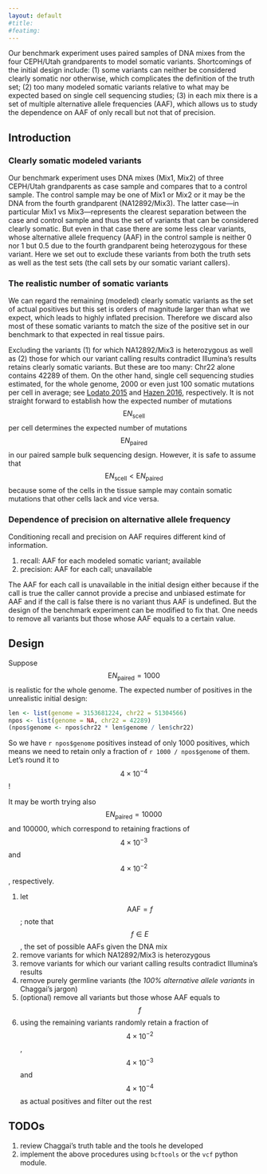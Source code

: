 ```yaml
---
layout: default
#title: 
#featimg: 
---
```


Our benchmark experiment uses paired samples of DNA mixes from the four CEPH/Utah grandparents to model somatic variants.  Shortcomings of the initial design include: (1) some variants can neither be considered clearly somatic nor otherwise, which complicates the definition of the truth set; (2) too many modeled somatic variants relative to what may be expected based on single cell sequencing studies; (3) in each mix there is a set of multiple alternative allele frequencies (AAF), which allows us to study the dependence on AAF of only recall but not that of precision.

## Introduction

### Clearly somatic modeled variants

Our benchmark experiment uses DNA mixes (Mix1, Mix2) of three CEPH/Utah grandparents as case sample and compares that to a control sample.  The control sample may be one of Mix1 or Mix2 or it may be the DNA from the fourth grandparent (NA12892/Mix3).  The latter case---in particular Mix1 vs Mix3---represents the clearest separation between the case and control sample and thus the set of variants that can be considered clearly somatic.  But even in that case there are some less clear variants, whose alternative allele frequency (AAF) in the control sample is neither 0 nor 1 but 0.5 due to the fourth grandparent being heterozygous for these variant.  Here we set out to exclude these variants from both the truth sets as well as the test sets (the call sets by our somatic variant callers).

### The realistic number of somatic variants

We can regard the remaining (modeled) clearly somatic variants as the set of actual positives but this set is orders of magnitude larger than what we expect, which leads to highly inflated precision.  Therefore we discard also most of these somatic variants to match the size of the positive set in our benchmark to that expected in real tissue pairs.

Excluding the variants (1) for which NA12892/Mix3 is heterozygous as well as (2) those for which our variant calling results contradict Illumina's results retains clearly somatic variants.  But these are too many: Chr22 alone contains 42289 of them.  On the other hand, single cell sequencing studies estimated, for the whole genome, 2000 or even just 100 somatic mutations per cell in average; see [Lodato 2015](https://www.ncbi.nlm.nih.gov/pmc/articles/PMC4664477/) and [Hazen 2016](https://www.ncbi.nlm.nih.gov/pmc/articles/PMC4795965/), respectively.  It is not straight forward to establish how the expected number of mutations $$\mathrm{E} N_\mathrm{scell}$$ per cell determines the expected number of mutations $$\mathrm{E} N_\mathrm{paired}$$ in our paired sample bulk sequencing design.  However, it is safe to assume that $$\mathrm{E} N_\mathrm{scell} < \mathrm{E} N_\mathrm{paired}$$ because some of the cells in the tissue sample may contain somatic mutations that other cells lack and vice versa.

### Dependence of precision on alternative allele frequency

Conditioning recall and precision on AAF requires different kind of information.

1. recall: AAF for each modeled somatic variant; available
1. precision: AAF for each call; unavailable

The AAF for each call is unavailable in the initial design either because if the call is true the caller cannot provide a precise and unbiased estimate for AAF and if the call is false there is no variant thus AAF is undefined.  But the design of the benchmark experiment can be modified to fix that.  One needs to remove all variants but those whose AAF equals to a certain value.

## Design

Suppose $$\mathrm{E} N_\mathrm{paired} = 1000$$ is realistic for the whole genome.  The expected number of positives in the unrealistic initial design:

```r
len <- list(genome = 3153681224, chr22 = 51304566)
npos <- list(genome = NA, chr22 = 42289)
(npos$genome <- npos$chr22 * len$genome / len$chr22)
```

So we have `r npos$genome` positives instead of only 1000 positives, which means we need to retain only a fraction of `r 1000 / npos$genome` of them.  Let's round it to $$4 \times 10^{-4}$$!

It may be worth trying also $$\mathrm{E} N_\mathrm{paired} = 10000$$ and 100000, which correspond to retaining fractions of $$4 \times 10^{-3}$$ and $$4 \times 10^{-2}$$, respectively.

1. let $$\mathrm{AAF} = f$$; note that $$f\in E$$, the set of possible AAFs given the DNA mix
1. remove variants for which NA12892/Mix3 is heterozygous
1. remove variants for which our variant calling results contradict Illumina's results
1. remove purely germline variants (the *100% alternative allele variants* in Chaggai's jargon)
1. (optional) remove all variants but those whose AAF equals to $$f$$
1. using the remaining variants randomly retain a fraction of $$4 \times 10^{-2}$$, $$4 \times 10^{-3}$$ and $$4 \times 10^{-4}$$ as actual positives and filter out the rest

## TODOs

1. review Chaggai's truth table and the tools he developed
1. implement the above procedures using `bcftools` or the `vcf` python module.
